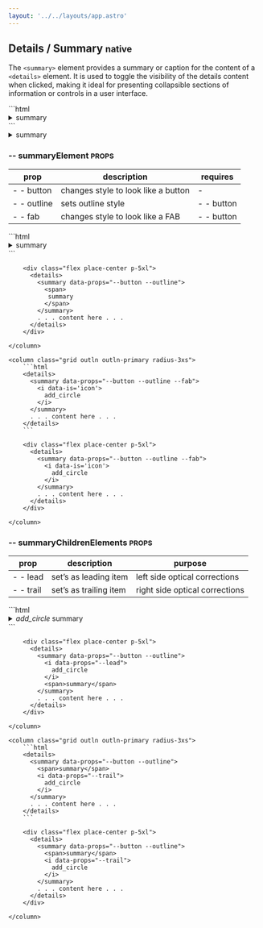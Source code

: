 ```yaml
---
layout: '../../layouts/app.astro'
---
```


## Details / Summary <small> native </small>

The `<summary>` element provides a summary or caption for the content of a `<details>` element.
It is used to toggle the visibility of the details content when clicked, making it ideal for
presenting collapsible sections of information or controls in a user interface.

<x-grid style="--cols: 2;" class='outln outln-primary radius-3xs'>
  ```html
  <details>
    <summary>
      <span>summary</span>
    </summary>
    . . . content here . . .
  </details>
  ```
  <column class='align-center[items] flex place-center p-5xl'>
    <details>
      <summary>
        <span>summary</span>
      </summary>
      . . . content here . . .
    </details>
  </column>
</x-grid>

### -- summaryElement <small class="clr-subtext txt-sm"> PROPS </small>

| prop        | description                         | requires   |
| ----------- | ----------------------------------- | ---------- |
| - - button  | changes style to look like a button | -          |
| - - outline | sets outline style                  | - - button |
| - - fab     | changes style to look like a FAB    | - - button |

<x-grid style="--cols: 2;" class="g-sm">
    <column class="grid outln outln-primary radius-3xs">
        ```html
        <details>
          <summary data-props="--button --outline">
            <span>
              summary
            </span>
          </summary>
          . . . content here . . .
        </details>
        ```

        <div class="flex place-center p-5xl">
          <details>
            <summary data-props="--button --outline">
              <span>
               summary
              </span>
            </summary>
            . . . content here . . .
          </details>
        </div>

    </column>

    <column class="grid outln outln-primary radius-3xs">
        ```html
        <details>
          <summary data-props="--button --outline --fab">
            <i data-is='icon'>
              add_circle
            </i>
          </summary>
          . . . content here . . .
        </details>
        ```

        <div class="flex place-center p-5xl">
          <details>
            <summary data-props="--button --outline --fab">
              <i data-is='icon'>
                add_circle
              </i>
            </summary>
            . . . content here . . .
          </details>
        </div>

    </column>

</x-grid>

### -- summaryChildrenElements <small class="clr-subtext txt-sm"> PROPS </small>

| prop      | description            | purpose                        |
| --------- | ---------------------- | ------------------------------ |
| - - lead  | set’s as leading item  | left side optical corrections  |
| - - trail | set’s as trailing item | right side optical corrections |

<x-grid style="--cols: 2;" class="g-sm">
    <column class="grid outln outln-primary radius-3xs">
        ```html
        <details>
          <summary data-props="--button --outline">
            <i data-props="--lead">
              add_circle
            </i>
            <span>summary</span>
          </summary>
          . . . content here . . .
        </details>
        ```

        <div class="flex place-center p-5xl">
          <details>
            <summary data-props="--button --outline">
              <i data-props="--lead">
                add_circle
              </i>
              <span>summary</span>
            </summary>
            . . . content here . . .
          </details>
        </div>

    </column>

    <column class="grid outln outln-primary radius-3xs">
        ```html
        <details>
          <summary data-props="--button --outline">
            <span>summary</span>
            <i data-props="--trail">
              add_circle
            </i>
          </summary>
          . . . content here . . .
        </details>
        ```

        <div class="flex place-center p-5xl">
          <details>
            <summary data-props="--button --outline">
              <span>summary</span>
              <i data-props="--trail">
                add_circle
              </i>
            </summary>
            . . . content here . . .
          </details>
        </div>

    </column>

</x-grid>